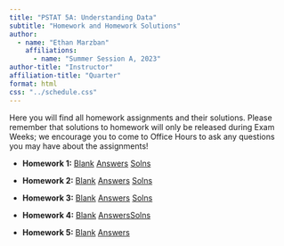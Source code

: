 ```yaml
---
title: "PSTAT 5A: Understanding Data"
subtitle: "Homework and Homework Solutions"
author:
  - name: "Ethan Marzban"
    affiliations:
      - name: "Summer Session A, 2023"
author-title: "Instructor"
affiliation-title: "Quarter"
format: html
css: "../schedule.css"
---
```


Here you will find all homework assignments and their solutions. Please remember that solutions to homework will only be released during Exam Weeks; we encourage you to come to Office Hours to ask any questions you may have about the assignments!

-   **Homework 1:** <a href = "../Files/HW/HW01_Blank.pdf" class = "button label-outline" target = "_blank">Blank</a> <a href = "../Files/HW/HW01_Answers.pdf" class = "button label-outline" target = "_blank">Answers</a> <a href = "../Files/HW/HW01_Solns.pdf" class = "button label-outline" target = "_blank">Solns</a> <br />

-   **Homework 2:** <a href = "../Files/HW/HW02_Blank.pdf" class = "button label-outline" target = "_blank">Blank</a> <a href = "../Files/HW/HW02_Answers.pdf" class = "button label-outline" target = "_blank">Answers</a> <a href = "../Files/HW/HW02_Solns.pdf" class = "button label-outline" target = "_blank">Solns</a> <br />


-   **Homework 3:** <a href = "../Files/HW/HW03_Blank.pdf" class = "button label-outline" target = "_blank">Blank</a> <a href = "../Files/HW/HW03_Answers.pdf" class = "button label-outline" target = "_blank">Answers</a> <a href = "../Files/HW/HW03_Solns.pdf" class = "button label-outline" target = "_blank">Solns</a> <br />

-   **Homework 4:** <a href = "../Files/HW/HW04_Blank.pdf" class = "button label-outline" target = "_blank">Blank</a> <a href = "../Files/HW/HW04_Answers.pdf" class = "button label-outline" target = "_blank">Answers</a><a href = "../Files/HW/HW04_Solns.pdf" class = "button label-outline" target = "_blank">Solns</a> <br />

-   **Homework 5:** <a href = "../Files/HW/HW05_Blank.pdf" class = "button label-outline" target = "_blank">Blank</a> <a href = "../Files/HW/HW05_Answers.pdf" class = "button label-outline" target = "_blank">Answers</a>